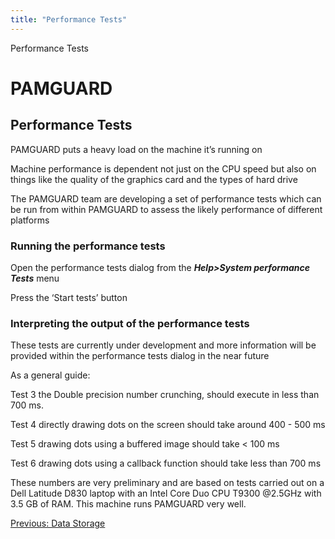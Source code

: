 ```yaml
---
title: "Performance Tests"
---
```

 Performance Tests  

PAMGUARD
========

Performance Tests
-----------------

  

PAMGUARD puts a heavy load on the machine it's running on

Machine performance is dependent not just on the CPU speed but also on things like the quality of the graphics card and the types of hard drive

The PAMGUARD team are developing a set of performance tests which can be run from within PAMGUARD to assess the likely performance of different platforms

### Running the performance tests

Open the performance tests dialog from the **_Help>System performance Tests_** menu

Press the 'Start tests' button

### Interpreting the output of the performance tests

These tests are currently under development and more information will be provided within the performance tests dialog in the near future

As a general guide:

Test 3 the Double precision number crunching, should execute in less than 700 ms.

Test 4 directly drawing dots on the screen should take around 400 - 500 ms

Test 5 drawing dots using a buffered image should take < 100 ms

Test 6 drawing dots using a callback function should take less than 700 ms

These numbers are very preliminary and are based on tests carried out on a Dell Latitude D830 laptop with an Intel Core Duo CPU T9300 @2.5GHz with 3.5 GB of RAM. This machine runs PAMGUARD very well.

  

[Previous: Data Storage](datastorage2.html)